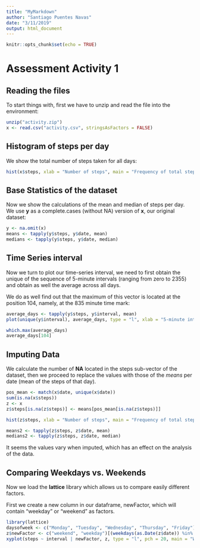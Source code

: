 ```yaml
---
title: "MyMarkdown"
author: "Santiago Puentes Navas"
date: "3/11/2019"
output: html_document
---
```


```r
knitr::opts_chunk$set(echo = TRUE)
```

# Assessment Activity 1
## Reading the files

To start things with, first we have to unzip and read the file into the environment:

```r
unzip("activity.zip")
x <- read.csv("activity.csv", stringsAsFactors = FALSE)
```

## Histogram of steps per day

We show the total number of steps taken for all days:

```r
hist(x$steps, xlab = "Number of steps", main = "Frequency of total steps")
```

## Base Statistics of the dataset
Now we show the calculations of the mean and median of steps per day. We use **y** as a complete.cases (without NA) version of **x**, our original dataset:

```r
y <- na.omit(x)
means <- tapply(y$steps, y$date, mean)
medians <- tapply(y$steps, y$date, median)

```


## Time Series interval
Now we turn to plot our time-series interval, we need to first obtain the unique of the sequence of 5-minute intervals (ranging from zero to 2355) and obtain as well the average across all days.

We do as well find out that the maximum of this vector is located at the position 104, namely, at the 835 minute time mark:

```r
average_days <- tapply(y$steps, y$interval, mean)
plot(unique(y$interval), average_days, type = "l", xlab = "5-minute intervals", ylab = "Average of Number of Steps across all days", main = "Time-Series Plot")

which.max(average_days)
average_days[104]
```

## Imputing Data
We calculate the number of **NA** located in the steps sub-vector of the dataset, then we proceed to replace the values with those of the *means* per date (mean of the steps of that day).

```r
pos_mean <- match(x$date, unique(x$date))
sum(is.na(x$steps))
z <- x
z$steps[is.na(z$steps)] <- means[pos_mean[is.na(z$steps)]]
```

```r
hist(z$steps, xlab = "Number of steps", main = "Frequency of total steps")
```

```r
means2 <- tapply(z$steps, z$date, mean)
medians2 <- tapply(z$steps, z$date, median)
```

It seems the values vary when imputed, which has an effect on the analysis of the data.

## Comparing Weekdays vs. Weekends

Now we load the **lattice** library which allows us to compare easily different factors.

First we create a new column in our dataframe, newFactor, which will contain "weekday" or "weekend" as factors.

```r
library(lattice)
daysofweek <- c("Monday", "Tuesday", "Wednesday", "Thursday", "Friday")
z$newFactor <- c("weekend", "weekday")[(weekdays(as.Date(z$date)) %in% daysofweek)+1L]
xyplot(steps ~ interval | newFactor, z, type = "l", pch = 20, main = "Weekdays vs. Weekends")
```